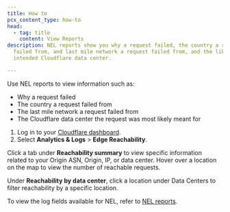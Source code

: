 ```yaml
---
title: How to
pcx_content_type: how-to
head:
  - tag: title
    content: View Reports
description: NEL reports show you why a request failed, the country a request
  failed from, and last mile network a request failed from, and the likely
  intended Cloudflare data center.

---
```


Use NEL reports to view information such as:

* Why a request failed
* The country a request failed from
* The last mile network a request failed from
* The Cloudflare data center the request was most likely meant for

1. Log in to your [Cloudflare dashboard](https://dash.cloudflare.com/).
2. Select **Analytics & Logs** > **Edge Reachability**.

Click a tab under **Reachability summary** to view specific information related to your Origin ASN, Origin, IP, or data center. Hover over a location on the map to view the number of reachable requests.

Under **Reachability by data center**, click a location under Data Centers to filter reachability by a specific location.

To view the log fields available for NEL, refer to [NEL reports](/logs/reference/log-fields/zone/nel_reports/).
